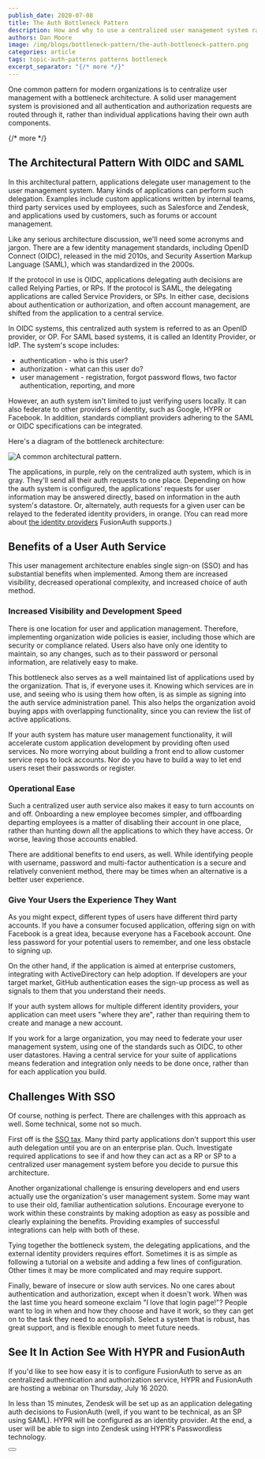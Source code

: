 ```yaml
---
publish_date: 2020-07-08 
title: The Auth Bottleneck Pattern 
description: How and why to use a centralized user management system rather than having individual applications use their own auth components.
authors: Dan Moore
image: /img/blogs/bottleneck-pattern/the-auth-bottleneck-pattern.png
categories: article
tags: topic-auth-patterns patterns bottleneck
excerpt_separator: "{/* more */}"
---
```


One common pattern for modern organizations is to centralize user management with a bottleneck architecture. A solid user management system is provisioned and all authentication and authorization requests are routed through it, rather than individual applications having their own auth components. 

{/* more */}

## The Architectural Pattern With OIDC and SAML

In this architectural pattern, applications delegate user management to the user management system. Many kinds of applications can perform such delegation. Examples include custom applications written by internal teams, third party services used by employees, such as Salesforce and Zendesk, and applications used by customers, such as forums or account management. 

Like any serious architecture discussion, we'll need some acronyms and jargon. There are a few identity management standards, including OpenID Connect (OIDC), released in the mid 2010s, and Security Assertion Markup Language (SAML), which was standardized in the 2000s.

If the protocol in use is OIDC, applications delegating auth decisions are called Relying Parties, or RPs. If the protocol is SAML, the delegating applications are called Service Providers, or SPs. In either case, decisions about authentication or authorization, and often account management, are shifted from the application to a central service.

In OIDC systems, this centralized auth system is referred to as an OpenID provider, or OP. For SAML based systems, it is called an Identity Provider, or IdP. The system's scope includes:

* authentication - who is this user? 
* authorization - what can this user do?
* user management - registration, forgot password flows, two factor authentication, reporting, and more

However, an auth system isn't limited to just verifying users locally. It can also federate to other providers of identity, such as Google, HYPR or Facebook. In addition, standards compliant providers adhering to the SAML or OIDC specifications can be integrated.

Here's a diagram of the bottleneck architecture:

![A common architectural pattern.](/img/blogs/bottleneck-pattern/bottleneck-diagram.png)

The applications, in purple, rely on the centralized auth system, which is in gray. They'll send all their auth requests to one place. Depending on how the auth system is configured, the applications' requests for user information may be answered directly, based on information in the auth system's datastore. Or, alternately, auth requests for a given user can be relayed to the federated identity providers, in orange. (You can read more about [the identity providers](/docs/v1/tech/identity-providers/) FusionAuth supports.)

## Benefits of a User Auth Service

This user management architecture enables single sign-on (SSO) and has substantial benefits when implemented. Among them are increased visibility, decreased operational complexity, and increased choice of auth method.

### Increased Visibility and Development Speed

There is one location for user and application management. Therefore, implementing organization wide policies is easier, including those which are security or compliance related. Users also have only one identity to maintain, so any changes, such as to their password or personal information, are relatively easy to make.

This bottleneck also serves as a well maintained list of applications used by the organization. That is, if everyone uses it. Knowing which services are in use, and seeing who is using them how often, is as simple as signing into the auth service administration panel. This also helps the organization avoid buying apps with overlapping functionality, since you can review the list of active applications. 

If your auth system has mature user management functionality, it will accelerate custom application development by providing often used services. No more worrying about building a front end to allow customer service reps to lock accounts. Nor do you have to build a way to let end users reset their passwords or register.

### Operational Ease

Such a centralized user auth service also makes it easy to turn accounts on and off. Onboarding a new employee becomes simpler, and offboarding departing employees is a matter of disabling their account in one place, rather than hunting down all the applications to which they have access. Or worse, leaving those accounts enabled.

There are additional benefits to end users, as well. While identifying people with username, password and multi-factor authentication is a secure and relatively convenient method, there may be times when an alternative is a better user experience.  


### Give Your Users the Experience They Want

As you might expect, different types of users have different third party accounts. If you have a consumer focused application, offering sign on with Facebook is a great idea, because everyone has a Facebook account. One less password for your potential users to remember, and one less obstacle to signing up. 

On the other hand, if the application is aimed at enterprise customers, integrating with ActiveDirectory can help adoption. If developers are your target market, GitHub authentication eases the sign-up process as well as signals to them that you understand their needs.

If your auth system allows for multiple different identity providers, your application can meet users "where they are", rather than requiring them to create and manage a new account. 

If you work for a large organization, you may need to federate your user management system, using one of the standards such as OIDC, to other user datastores. Having a central service for your suite of applications means federation and integration only needs to be done once, rather than for each application you build.

## Challenges With SSO

Of course, nothing is perfect. There are challenges with this approach as well. Some technical, some not so much. 

First off is the [SSO tax](https://sso.tax/). Many third party applications don't support this user auth delegation until you are on an enterprise plan. Ouch. Investigate required applications to see if and how they can act as a RP or SP to a centralized user management system before you decide to pursue this architecture. 

Another organizational challenge is ensuring developers and end users actually use the organization's user management system. Some may want to use their old, familiar authentication solutions. Encourage everyone to work within these constraints by making adoption as easy as possible and clearly explaining the benefits. Providing examples of successful integrations can help with both of these.

Tying together the bottleneck system, the delegating applications, and the external identity providers requires effort. Sometimes it is as simple as following a tutorial on a website and adding a few lines of configuration. Other times it may be more complicated and may require support.

Finally, beware of insecure or slow auth services. No one cares about authentication and authorization, except when it doesn't work. When was the last time you heard someone exclaim "I love that login page!"? People want to log in when and how they choose and have it work, so they can get on to the task they need to accomplish. Select a system that is robust, has great support, and is flexible enough to meet future needs.

## See It In Action See With HYPR and FusionAuth

If you'd like to see how easy it is to configure FusionAuth to serve as an centralized authentication and authorization service, HYPR and FusionAuth are hosting a webinar on Thursday, July 16 2020. 

In less than 15 minutes, Zendesk will be set up as an application delegating auth decisions to FusionAuth (well, if you want to be technical, as an SP using SAML). HYPR will be configured as an identity provider. At the end, a user will be able to sign into Zendesk using HYPR's Passwordless technology. 

<Button label="Sign up for the webinar" href="https://get.hypr.com/fusionauth-webcast" />

